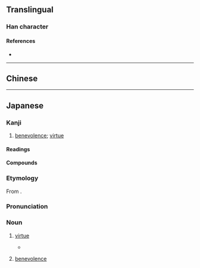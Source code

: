{{also|德}}
{{character info}}
==Translingual==

===Han character===
{{Han char|rn=60|rad=彳|as=11|sn=14|four=|canj=HOJWP,XHOJW|ids=⿰彳⿳十罒心}}

====References====
* {{Han ref|kx=0370.401|dkj=10237|dj=0697.240|hdz=20839.200|uh=5FB3|ud=24499}}

----

==Chinese==
{{zh-see|德|v}}

----

==Japanese==
{{ja-kanji forms|徳|德}}

===Kanji===
{{ja-kanji|grade=5|rs=彳11|kyu=德}}

# [[benevolence]]; [[virtue]]

====Readings====
{{ja-readings
|goon=とく
|kanon=とく
|kun=おしえ
|nanori=のり,なる,あつ,ゆき,よし
}}

====Compounds====
{{der3|ja
|{{ja-r|徳%育|とく%いく}}: moral education
|{{ja-r|徳%義|とく%ぎ}}: morality
|{{ja-r|徳%人|とく%じん}}: virtuous person
|{{ja-r|徳%人|とく%にん}}: rich person
|{{ja-r|徳%性|とく%せい}}: moral character
|{{ja-r|徳%政|とく%せい}}: debt forgiveness
|{{ja-r|徳%目|とく%もく}}: types of virtue
|{{ja-r|徳%用|とく%よう}}
|{{ja-r|徳%化|とっ%か}}: moral influence
|{{ja-r|徳%利|とっ%くり}}
|{{ja-r|徳%行|とっ%こう}}: virtuous act
|{{ja-r|悪%徳|あく%とく}}
|{{ja-r|美%徳|び%とく}}
|sort=0
}}

===Etymology===
{{ja-kanjitab|yomi=o|とく}}
{{swp|lang=ja}}
From {{der|ja|ltc|德|tr=tok|sort=とく}}.

===Pronunciation===
{{ja-pron|acc=0|y=o|とく}}

===Noun===
{{ja-noun|とく}}

# [[virtue]]
#* {{quote-book|ja||date=Oct 1 2004|publisher={{w|Wizards of the Coast}}||{{ruby|{{lang|ja|[神](かみ)[河](がわ)[物](もの)[語](がたり)}}}}|trans-title=Tales of Kamigawa|chapter={{ruby|{{lang|ja|[八](や)ツ[尾](お)[半](はん)}}}}|trans-chapter=Eight-and-a-Half-Tails||}}
#*: {{ja-usex|'''徳'''とはあらゆる魂に広がる内なる光なり。|'''とく''' と は あらゆる たましい に ひろがる うち-なる ひかり なり。|'''Virtue''' is an inner light that can prevail in every soul.}}
# [[benevolence]]